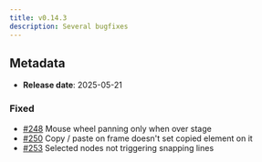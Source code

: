 ```yaml
---
title: v0.14.3
description: Several bugfixes
---
```


## Metadata

- **Release date**: 2025-05-21

### Fixed

- [#248](https://github.com/InditexTech/weavejs/issues/248) Mouse wheel panning only when over stage
- [#250](https://github.com/InditexTech/weavejs/issues/250) Copy / paste on frame doesn't set copied element on it
- [#253](https://github.com/InditexTech/weavejs/issues/253) Selected nodes not triggering snapping lines
